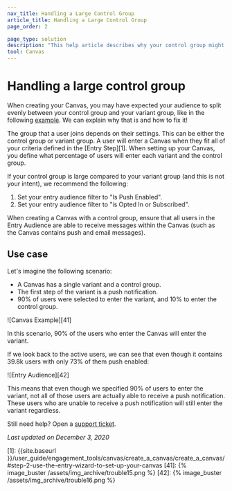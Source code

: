 ```yaml
---
nav_title: Handling a Large Control Group
article_title: Handling a Large Control Group
page_order: 2

page_type: solution
description: "This help article describes why your control group might be larger than expected, and walks you through steps to fix this."
tool: Canvas
---
```


# Handling a large control group

When creating your Canvas, you may have expected your audience to split evenly between your control group and your variant group, like in the following [example](#example). We can explain why that is and how to fix it!

The group that a user joins depends on their settings. This can be either the control group or variant group. A user will enter a Canvas when they fit all of your criteria defined in the [Entry Step][1]. When setting up your Canvas, you define what percentage of users will enter each variant and the control group.

If your control group is large compared to your variant group (and this is not your intent), we recommend the following:
1. Set your entry audience filter to "Is Push Enabled".
2. Set your entry audience filter to "is Opted In or Subscribed".

When creating a Canvas with a control group, ensure that all users in the Entry Audience are able to receive messages within the Canvas (such as the Canvas contains push and email messages).

## Use case

Let's imagine the following scenario:
- A Canvas has a single variant and a control group.
- The first step of the variant is a push notification.
- 90% of users were selected to enter the variant, and 10% to enter the control group.

![Canvas Example][41]

In this scenario, 90% of the users who enter the Canvas will enter the variant. 

If we look back to the active users, we can see that even though it contains 39.8k users with only 73% of them push enabled:

![Entry Audience][42]

This means that even though we specified 90% of users to enter the variant, not all of those users are actually able to receive a push notification. These users who are unable to receive a push notification will still enter the variant regardless.

Still need help? Open a [support ticket]({{site.baseurl}}/braze_support/).

_Last updated on December 3, 2020_

[1]: {{site.baseurl }}/user_guide/engagement_tools/canvas/create_a_canvas/create_a_canvas/#step-2-use-the-entry-wizard-to-set-up-your-canvas
[41]: {% image_buster /assets/img_archive/trouble15.png %}
[42]: {% image_buster /assets/img_archive/trouble16.png %}

